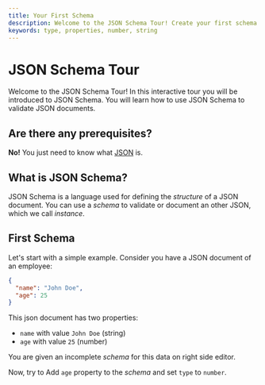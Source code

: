 ```yaml
---
title: Your First Schema 
description: Welcome to the JSON Schema Tour! Create your first schema to validate a JSON document.
keywords: type, properties, number, string
---
```



# JSON Schema Tour
Welcome to the JSON Schema Tour! In this interactive tour you will be introduced to JSON Schema. You will learn how to use JSON Schema to validate JSON documents.


## Are there any prerequisites?
**No!** You just need to know what [JSON](https://www.mongodb.com/resources/languages/what-is-json) is.

## What is JSON Schema?

JSON Schema is a language used for defining the _structure_ of a JSON document. You can use a _schema_ to validate or document an other JSON, which we call _instance_.

## First Schema 
Let's start with a simple example.
Consider you have a JSON document of an employee:
```json
{
  "name": "John Doe",
  "age": 25
}
```
 This json document has two properties:
 - `name` with value `John Doe` (string)
 - `age` with value `25` (number)


You are given an incomplete *schema* for this data on right side editor. 

Now, try to Add `age` property to the *schema* and set `type` to `number`. 




